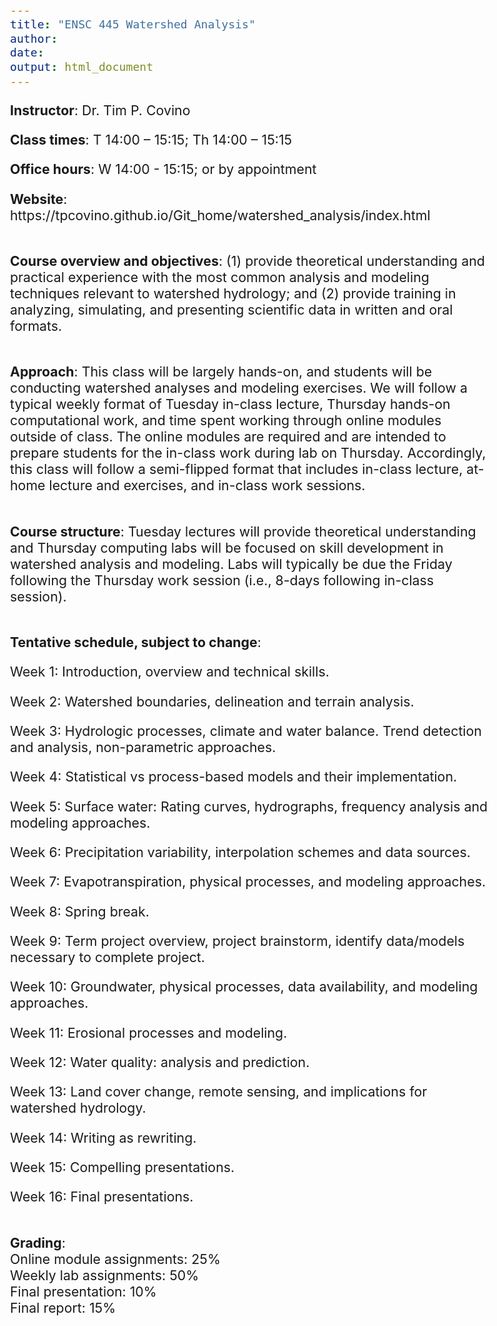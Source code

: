 ```yaml
---
title: "ENSC 445 Watershed Analysis"
author: 
date: 
output: html_document
---
```

<style type="text/css">
  body{
  font-size: 16pt;
}
</style>


**Instructor**: Dr. Tim P. Covino 

**Class times**: T 14:00 – 15:15; Th 14:00 – 15:15

**Office hours**: W 14:00 - 15:15; or by appointment

**Website**: https://tpcovino.github.io/Git_home/watershed_analysis/index.html

<br>
**Course overview and objectives**: (1) provide theoretical understanding and practical experience with the most common analysis and modeling techniques relevant to watershed hydrology; and (2) provide training in analyzing, simulating, and presenting scientific data in written and oral formats.

<br>
**Approach**: This class will be largely hands-on, and students will be conducting watershed analyses and modeling exercises. We will follow a typical weekly format of Tuesday in-class lecture, Thursday hands-on computational work, and time spent working through online modules outside of class. The online modules are required and are intended to prepare students for the in-class work during lab on Thursday. Accordingly, this class will follow a semi-flipped format that includes in-class lecture, at-home lecture and exercises, and in-class work sessions. 

<br>
**Course structure**: Tuesday lectures will provide theoretical understanding and Thursday computing labs will be focused on skill development in watershed analysis and modeling. Labs will typically be due the Friday following the Thursday work session (i.e., 8-days following in-class session).  
  

<br>
**Tentative schedule, subject to change**:

Week 1: Introduction, overview and technical skills.

Week 2: Watershed boundaries, delineation and terrain analysis.

Week 3: Hydrologic processes, climate and water balance. Trend detection and analysis, non-parametric approaches.

Week 4: Statistical vs process-based models and their implementation. 

Week 5: Surface water: Rating curves, hydrographs, frequency analysis and modeling approaches.

Week 6: Precipitation variability, interpolation schemes and data sources.

Week 7: Evapotranspiration, physical processes, and modeling approaches.

Week 8: Spring break.

Week 9: Term project overview, project brainstorm, identify data/models necessary to complete project.

Week 10: Groundwater, physical processes, data availability, and modeling approaches. 

Week 11: Erosional processes and modeling.

Week 12: Water quality: analysis and prediction.

Week 13: Land cover change, remote sensing, and implications for watershed hydrology.

Week 14: Writing as rewriting.

Week 15: Compelling presentations.

Week 16: Final presentations.

<br>
**Grading**:<br>
Online module assignments: 25% <br>
Weekly lab assignments: 50% <br>
Final presentation: 10% <br>
Final report: 15% <br>



